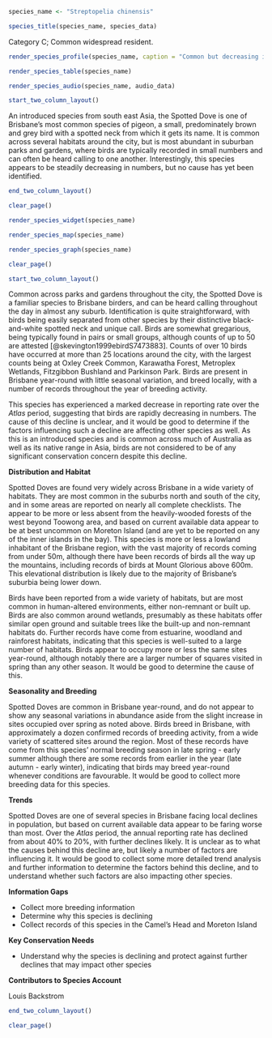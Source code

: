 ```r
species_name <- "Streptopelia chinensis"
```

```r
species_title(species_name, species_data)
```

Category C; Common widespread resident.

```r
render_species_profile(species_name, caption = "Common but decreasing introduced resident of human-influenced habitats around the city. Breeds during spring and early summer, although some breeding records in winter as well. Not of conservation concern, although decline is interesting.")
```

```r
render_species_table(species_name)
```

```r
render_species_audio(species_name, audio_data)
```

```r
start_two_column_layout()
```

An introduced species from south east Asia, the Spotted Dove is one of Brisbane's most common species of pigeon, a small, predominately brown and grey bird with a spotted neck from which it gets its name. It is common across several habitats around the city, but is most abundant in suburban parks and gardens, where birds are typically recorded in small numbers and can often be heard calling to one another. Interestingly, this species appears to be steadily decreasing in numbers, but no cause has yet been identified.

```r
end_two_column_layout()
```

```r
clear_page()
```

```r
render_species_widget(species_name)
```

```r
render_species_map(species_name)
```

```r
render_species_graph(species_name)
```

```r
clear_page()
```

```r
start_two_column_layout()
```

Common across parks and gardens throughout the city, the Spotted Dove is a familiar species to Brisbane birders, and can be heard calling throughout the day in almost any suburb. Identification is quite straightforward, with birds being easily separated from other species by their distinctive black-and-white spotted neck and unique call. Birds are somewhat gregarious, being typically found in pairs or small groups, although counts of up to 50 are attested [@skevington1999ebirdS7473883]. Counts of over 10 birds have occurred at more than 25 locations around the city, with the largest counts being at Oxley Creek Common, Karawatha Forest, Metroplex Wetlands, Fitzgibbon Bushland and Parkinson Park. Birds are present in Brisbane year-round with little seasonal variation, and breed locally, with a number of records throughout the year of breeding activity.

This species has experienced a marked decrease in reporting rate over the _Atlas_ period, suggesting that birds are rapidly decreasing in numbers. The cause of this decline is unclear, and it would be good to determine if the factors influencing such a decline are affecting other species as well. As this is an introduced species and is common across much of Australia as well as its native range in Asia, birds are not considered to be of any significant conservation concern despite this decline.

**Distribution and Habitat**

Spotted Doves are found very widely across Brisbane in a wide variety of habitats. They are most common in the suburbs north and south of the city, and in some areas are reported on nearly all complete checklists. The appear to be more or less absent from the heavily-wooded forests of the west beyond Toowong area, and based on current available data appear to be at best uncommon on Moreton Island (and are yet to be reported on any of the inner islands in the bay). This species is more or less a lowland inhabitant of the Brisbane region, with the vast majority of records coming from under 50m, although there have been records of birds all the way up the mountains, including records of birds at Mount Glorious above 600m. This elevational distribution is likely due to the majority of Brisbane's suburbia being lower down.

Birds have been reported from a wide variety of habitats, but are most common in human-altered environments, either non-remnant or built up. Birds are also common around wetlands, presumably as these habitats offer similar open ground and suitable trees like the built-up and non-remnant habitats do. Further records have come from estuarine, woodland and rainforest habitats, indicating that this species is well-suited to a large number of habitats. Birds appear to occupy more or less the same sites year-round, although notably there are a larger number of squares visited in spring than any other season. It would be good to determine the cause of this.

**Seasonality and Breeding**

Spotted Doves are common in Brisbane year-round, and do not appear to show any seasonal variations in abundance aside from the slight increase in sites occupied over spring as noted above. Birds breed in Brisbane, with approximately a dozen confirmed records of breeding activity, from a wide variety of scattered sites around the region. Most of these records have come from this species' normal breeding season in late spring - early summer although there are some records from earlier in the year (late autumn - early winter), indicating that birds may breed year-round whenever conditions are favourable. It would be good to collect more breeding data for this species.

**Trends**

Spotted Doves are one of several species in Brisbane facing local declines in population, but based on current available data appear to be faring worse than most. Over the _Atlas_ period, the annual reporting rate has declined from about 40% to 20%, with further declines likely. It is unclear as to what the causes behind this decline are, but likely a number of factors are influencing it. It would be good to collect some more detailed trend analysis and further information to determine the factors behind this decline, and to understand whether such factors are also impacting other species.

**Information Gaps**

- Collect more breeding information
- Determine why this species is declining
- Collect records of this species in the Camel's Head and Moreton Island

**Key Conservation Needs**

- Understand why the species is declining and protect against further declines that may impact other species

**Contributors to Species Account**

Louis Backstrom 



```r
end_two_column_layout()
```

```r
clear_page()
```
